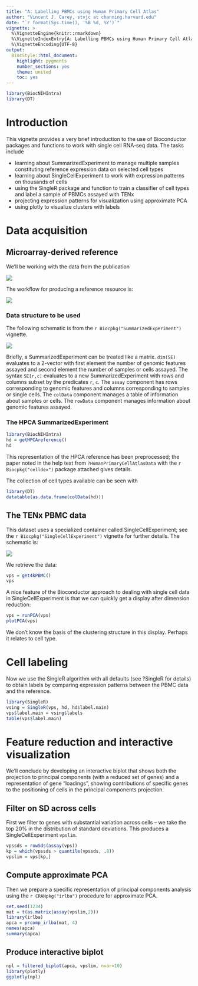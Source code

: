 ```yaml
---
title: "A: Labelling PBMCs using Human Primary Cell Atlas"
author: "Vincent J. Carey, stvjc at channing.harvard.edu"
date: "`r format(Sys.time(), '%B %d, %Y')`"
vignette: >
  %\VignetteEngine{knitr::rmarkdown}
  %\VignetteIndexEntry{A: Labelling PBMCs using Human Primary Cell Atlas}
  %\VignetteEncoding{UTF-8}
output:
  BiocStyle::html_document:
    highlight: pygments
    number_sections: yes
    theme: united
    toc: yes
---
```


```r
library(BiocNIHIntra)
library(DT)
```

# Introduction

This vignette provides a very brief introduction to
the use of Bioconductor packages and functions to
work with single cell RNA-seq data.  The tasks include

- learning about SummarizedExperiment to manage multiple samples
constituting reference expression data on selected cell types
- learning about SingleCellExperiment to work with expression
patterns on thousands of cells
- using the SingleR package and function to train a 
classifier of cell types and label a sample of PBMCs
assayed with TENx
- projecting expression patterns for visualization using approximate PCA
- using plotly to visualize clusters with labels

# Data acquisition

## Microarray-derived reference

We'll be working with the data from the publication

![](./HPCAtitle.jpg)

The workflow for producing a reference resource is:

![](./HPCAflow.jpg)

### Data structure to be used

The following schematic is from the `r Biocpkg("SummarizedExperiment")` vignette.

![](./SEschema.jpg)

Briefly, a SummarizedExperiment can be treated like a matrix.  `dim(SE)` evaluates
to a 2-vector with first element the number of genomic features assayed and
second element the number of samples or cells assayed.  The syntax
`SE[r,c]` evaluates to a new SummarizedExperiment with rows and columns subset
by the predicates `r`, `c`.  The `assay` component has rows corresponding to genomic features 
and columns corresponding to samples or single cells.  The `colData` component manages
a table of information about samples or cells.  The `rowData` component manages
information about genomic features assayed.

### The HPCA SummarizedExperiment

```r
library(BiocNIHIntra)
hd = getHPCAreference()
hd
```

This representation of the HPCA reference has been preprocessed;
the paper noted in the help text from `?HumanPrimaryCellAtlasData` with
the `r Biocpkg("celldex")` package attached gives details.

The collection of cell types available can be seen with
```r
library(DT)
datatable(as.data.frame(colData(hd)))
```

## The TENx PBMC data

This dataset uses a specialized container called SingleCellExperiment;
see the `r Biocpkg("SingleCellExperiment")` vignette for further details.
The schematic is:

![](./SingleCellExperiment.png)

We retrieve the data:
```r
vps = get4kPBMC()
vps
```

A nice feature of the Bioconductor approach to dealing with
single cell data in SingleCellExperiment is that we can
quickly get a display after dimension reduction:
```r
vps = runPCA(vps)
plotPCA(vps)
```
We don't know the basis of the clustering structure in this
display.  Perhaps it relates to cell type.

# Cell labeling

Now we use the SingleR algorithm with all defaults
(see ?SingleR for details) to obtain labels by
comparing expression patterns between the PBMC
data and the reference.

```r
library(SingleR)
vsing = SingleR(vps, hd, hd$label.main)
vps$label.main = vsing$labels
table(vps$label.main)
```

# Feature reduction and interactive visualization

We'll conclude by developing an interactive biplot
that shows both the projection to principal components
(with a reduced set of genes) and a representation
of gene "loadings", showing contributions of specific
genes to the positioning
of cells in the principal components projection.

## Filter on SD across cells

First we filter to genes with substantial variation
across cells -- we take the top 20% in the
distribution of standard deviations.
This produces a SingleCellExperiment `vpslim`.

```r
vpssds = rowSds(assay(vps))
kp = which(vpssds > quantile(vpssds, .8))
vpslim = vps[kp,]
```

## Compute approximate PCA
Then we prepare a specific representation
of principal components analysis using the
`r CRANpkg("irlba")` procedure for
approximate PCA.

```r
set.seed(1234)
mat = t(as.matrix(assay(vpslim,2)))
library(irlba)
apca = prcomp_irlba(mat, 4)
names(apca)
summary(apca)
```

## Produce interactive biplot

```r
npl = filtered_biplot(apca, vpslim, nvar=10)
library(plotly)
ggplotly(npl)
```
